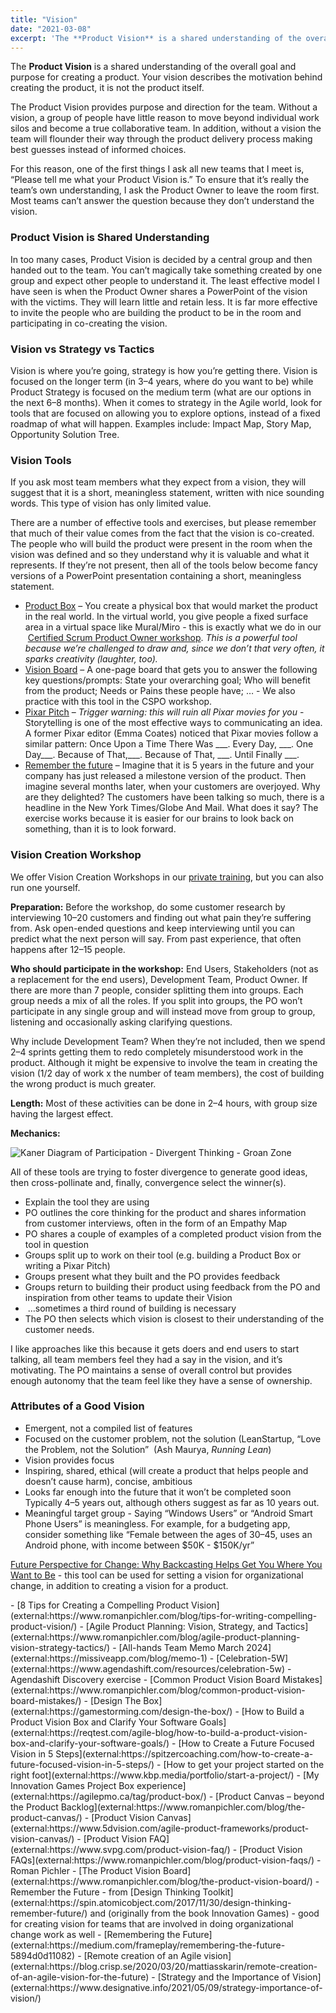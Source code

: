 ```yaml
---
title: "Vision"
date: "2021-03-08"
excerpt: 'The **Product Vision** is a shared understanding of the overall goal and purpose for'
---
```


The **Product Vision** is a shared understanding of the overall goal and purpose for creating a product. Your vision describes the motivation behind creating the product, it is not the product itself.

The Product Vision provides purpose and direction for the team. Without a vision, a group of people have little reason to move beyond individual work silos and become a true collaborative team. In addition, without a vision the team will flounder their way through the product delivery process making best guesses instead of informed choices.

For this reason, one of the first things I ask all new teams that I meet is, “Please tell me what your Product Vision is.” To ensure that it’s really the team’s own understanding, I ask the Product Owner to leave the room first. Most teams can’t answer the question because they don’t understand the vision.

### Product Vision is Shared Understanding

In too many cases, Product Vision is decided by a central group and then handed out to the team. You can’t magically take something created by one group and expect other people to understand it. The least effective model I have seen is when the Product Owner shares a PowerPoint of the vision with the victims. They will learn little and retain less. It is far more effective to invite the people who are building the product to be in the room and participating in co-creating the vision.

### Vision vs Strategy vs Tactics

Vision is where you’re going, strategy is how you’re getting there. Vision is focused on the longer term (in 3–4 years, where do you want to be) while Product Strategy is focused on the medium term (what are our options in the next 6–8 months). When it comes to strategy in the Agile world, look for tools that are focused on allowing you to explore options, instead of a fixed roadmap of what will happen. Examples include: Impact Map, Story Map, Opportunity Solution Tree.

### Vision Tools

If you ask most team members what they expect from a vision, they will suggest that it is a short, meaningless statement, written with nice sounding words. This type of vision has only limited value.

There are a number of effective tools and exercises, but please remember that much of their value comes from the fact that the vision is co-created. The people who will build the product were present in the room when the vision was defined and so they understand why it is valuable and what it represents. If they’re not present, then all of the tools below become fancy versions of a PowerPoint presentation containing a short, meaningless statement.

- [Product Box](external:https://reqtest.com/en/knowledgebase/how-to-build-a-product-vision-box-and-clarify-your-software-goals/) – You create a physical box that would market the product in the real world. In the virtual world, you give people a fixed surface area in a virtual space like Mural/Miro - this is exactly what we do in our  [Certified Scrum Product Owner workshop](/certified-scrum-product-owner-cspo-training). _This is a powerful tool because we’re challenged to draw and, since we don’t that very often, it sparks creativity (laughter, too)._
- [Vision Board](external:https://www.romanpichler.com/blog/the-product-vision-board/) – A one-page board that gets you to answer the following key questions/prompts: State your overarching goal; Who will benefit from the product; Needs or Pains these people have; … - We also practice with this tool in the CSPO workshop.
- [Pixar Pitch](external:https://prettyagile.com/2014/06/pitching-pixar-pitch/) – _Trigger warning: this will ruin all Pixar movies for you_ - Storytelling is one of the most effective ways to communicating an idea. A former Pixar editor (Emma Coates) noticed that Pixar movies follow a similar pattern: Once Upon a Time There Was \_\_\_. Every Day, \_\_\_. One Day\_\_\_. Because of That,\_\_\_. Because of That, \_\_\_. Until Finally \_\_\_.
- [Remember the future](external:https://spin.atomicobject.com/2017/11/30/design-thinking-remember-future/) – Imagine that it is 5 years in the future and your company has just released a milestone version of the product. Then imagine several months later, when your customers are overjoyed. Why are they delighted? The customers have been talking so much, there is a headline in the New York Times/Globe And Mail. What does it say? The exercise works because it is easier for our brains to look back on something, than it is to look forward.

### Vision Creation Workshop

We offer Vision Creation Workshops in our [private training](/private-scrum-agile-training), but you can also run one yourself.

**Preparation:** Before the workshop, do some customer research by interviewing 10–20 customers and finding out what pain they’re suffering from. Ask open-ended questions and keep interviewing until you can predict what the next person will say. From past experience, that often happens after 12–15 people.

**Who should participate in the workshop:** End Users, Stakeholders (not as a replacement for the end users), Development Team, Product Owner. If there are more than 7 people, consider splitting them into groups. Each group needs a mix of all the roles. If you split into groups, the PO won’t participate in any single group and will instead move from group to group, listening and occasionally asking clarifying questions.

Why include Development Team? When they’re not included, then we spend 2–4 sprints getting them to redo completely misunderstood work in the product. Although it might be expensive to involve the team in creating the vision (1/2 day of work x the number of team members), the cost of building the wrong product is much greater.

**Length:** Most of these activities can be done in 2–4 hours, with group size having the largest effect.

**Mechanics:**

![Kaner Diagram of Participation - Divergent Thinking - Groan Zone](src/content/glossary/vision/images/Kaner-Diagram-of-Participation-Divergent-Thinking-1024x557.jpg)

All of these tools are trying to foster divergence to generate good ideas, then cross-pollinate and, finally, convergence select the winner(s).

- Explain the tool they are using
- PO outlines the core thinking for the product and shares information from customer interviews, often in the form of an Empathy Map
- PO shares a couple of examples of a completed product vision from the tool in question
- Groups split up to work on their tool (e.g. building a Product Box or writing a Pixar Pitch)
- Groups present what they built and the PO provides feedback
- Groups return to building their product using feedback from the PO and inspiration from other teams to update their Vision
-  …sometimes a third round of building is necessary
- The PO then selects which vision is closest to their understanding of the customer needs.

I like approaches like this because it gets doers and end users to start talking, all team members feel they had a say in the vision, and it’s motivating. The PO maintains a sense of overall control but provides enough autonomy that the team feel like they have a sense of ownership.

### Attributes of a Good Vision

- Emergent, not a compiled list of features
- Focused on the customer problem, not the solution (LeanStartup, “Love the Problem, not the Solution”  (Ash Maurya, _Running Lean_)
- Vision provides focus
- Inspiring, shared, ethical (will create a product that helps people and doesn’t cause harm), concise, ambitious
- Looks far enough into the future that it won’t be completed soon Typically 4–5 years out, although others suggest as far as 10 years out.
- Meaningful target group - Saying “Windows Users” or “Android Smart Phone Users” is meaningless. For example, for a budgeting app, consider something like “Female between the ages of 30–45, uses an Android phone, with income between $50K - $150K/yr”

[Future Perspective for Change: Why Backcasting Helps Get You Where You Want to Be](blog/future-perspective-for-organizational-change) - this tool can be used for setting a vision for organizational change, in addition to creating a vision for a product.

<HighlightBox heading="Resource Links" variant="resourceLinks">
- [8 Tips for Creating a Compelling Product Vision](external:https://www.romanpichler.com/blog/tips-for-writing-compelling-product-vision/)
- [Agile Product Planning: Vision, Strategy, and Tactics](external:https://www.romanpichler.com/blog/agile-product-planning-vision-strategy-tactics/)
- [All-hands Team Memo March 2024](external:https://missiveapp.com/blog/memo-1)
- [Celebration-5W](external:https://www.agendashift.com/resources/celebration-5w) - Agendashift Discovery exercise
- [Common Product Vision Board Mistakes](external:https://www.romanpichler.com/blog/common-product-vision-board-mistakes/)
- [Design The Box](external:https://gamestorming.com/design-the-box/)
- [How to Build a Product Vision Box and Clarify Your Software Goals](external:https://reqtest.com/agile-blog/how-to-build-a-product-vision-box-and-clarify-your-software-goals/)
- [How to Create a Future Focused Vision in 5 Steps](external:https://spitzercoaching.com/how-to-create-a-future-focused-vision-in-5-steps/)
- [How to get your project started on the right foot](external:https://www.kbp.media/portfolio/start-a-project/)
- [My Innovation Games Project Box experience](external:https://agilepmo.ca/tag/product-box/)
- [Product Canvas – beyond the Product Backlog](external:https://www.romanpichler.com/blog/the-product-canvas/)
- [Product Vision Canvas](external:https://www.5dvision.com/agile-product-frameworks/product-vision-canvas/)
- [Product Vision FAQ](external:https://www.svpg.com/product-vision-faq/)
- [Product Vision FAQs](external:https://www.romanpichler.com/blog/product-vision-faqs/) - Roman Pichler
- [The Product Vision Board](external:https://www.romanpichler.com/blog/the-product-vision-board/)
- Remember the Future - from [Design Thinking Toolkit](external:https://spin.atomicobject.com/2017/11/30/design-thinking-remember-future/) and (originally from the book Innovation Games) - good for creating vision for teams that are involved in doing organizational change work as well
- [Remembering the Future](external:https://medium.com/frameplay/remembering-the-future-5894d0d11082)
- [Remote creation of an Agile vision](external:https://blog.crisp.se/2020/03/20/mattiasskarin/remote-creation-of-an-agile-vision-for-the-future)
- [Strategy and the Importance of Vision](external:https://www.designative.info/2021/05/09/strategy-importance-of-vision/)
</HighlightBox>
